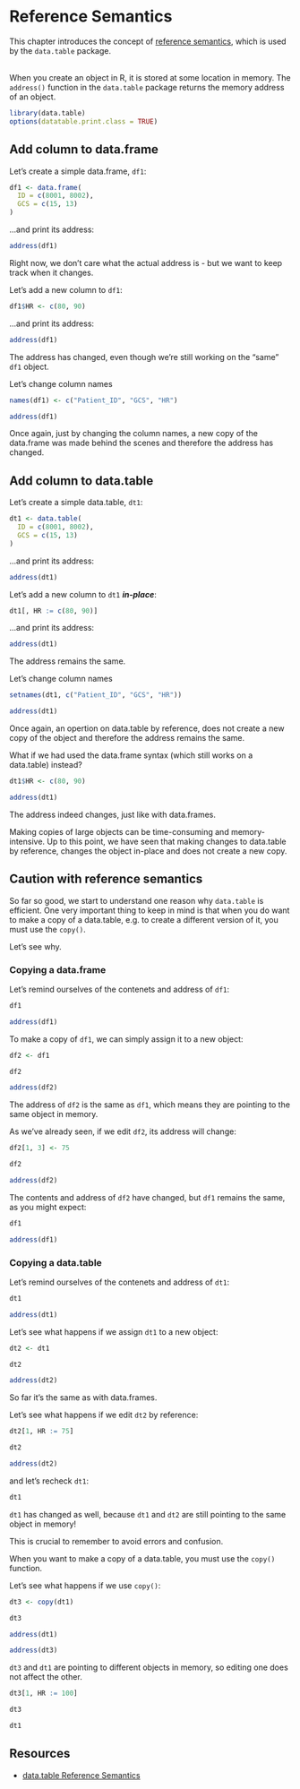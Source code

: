 # Reference Semantics

This chapter introduces the concept of
[reference semantics](https://en.wikipedia.org/wiki/Evaluation_strategy#Call_by_reference),
which is used by the `data.table` package.
<br><br>

When you create an object in R, it is stored at some location in memory. The 
`address()` function in the `data.table` package returns the memory address of an object. 

```r
library(data.table)
options(datatable.print.class = TRUE)
```

## Add column to data.frame

Let's create a simple data.frame, `df1`:

```r
df1 <- data.frame(
  ID = c(8001, 8002),
  GCS = c(15, 13)
)
```

...and print its address:

```r
address(df1)
```

Right now, we don't care what the actual address is - but we want to keep track when it 
changes.

Let's add a new column to `df1`:

```r
df1$HR <- c(80, 90)
```

...and print its address:

```r
address(df1)
```

The address has changed, even though we're still working on the "same" `df1` object.

Let's change column names

```r
names(df1) <- c("Patient_ID", "GCS", "HR")
```

```r
address(df1)
```

Once again, just by changing the column names, a new copy of the data.frame was made
behind the scenes and therefore the address has changed.

## Add column to data.table

Let's create a simple data.table, `dt1`:

```r
dt1 <- data.table(
  ID = c(8001, 8002),
  GCS = c(15, 13)
)
```

...and print its address:

```r
address(dt1)
```

Let's add a new column to `dt1` ***in-place***:

```r
dt1[, HR := c(80, 90)]
```

...and print its address:

```r
address(dt1)
```

The address remains the same.

Let's change column names

```r
setnames(dt1, c("Patient_ID", "GCS", "HR"))
```

```r
address(dt1)
```

Once again, an opertion on data.table by reference, does not create a new copy of the
object and therefore the address remains the same.

What if we had used the data.frame syntax (which still works on a data.table) instead?

```r
dt1$HR <- c(80, 90)
```

```r
address(dt1)
```

The address indeed changes, just like with data.frames.

::: callout-important
Making copies of large objects can be time-consuming and memory-intensive.
Up to this point, we have seen that making changes to data.table by reference, changes the object in-place and does not create
a new copy.
:::

## Caution with reference semantics

So far so good, we start to understand one reason why `data.table` is efficient.
One very important thing to keep in mind is that when you do want to make a copy of a
data.table, e.g. to create a different version of it, you must use the `copy()`.

Let's see why.

### Copying a data.frame

Let's remind ourselves of the contenets and address of `df1`:

```r
df1
```

```r
address(df1)
```

To make a copy of `df1`, we can simply assign it to a new object:

```r
df2 <- df1
```

```r
df2
```

```r
address(df2)
```

The address of `df2` is the same as `df1`, which means they are pointing to the same
object in memory.

As we've already seen, if we edit `df2`, its address will change:

```r
df2[1, 3] <- 75
```

```r
df2
```

```r
address(df2)
```

The contents and address of `df2` have changed, but `df1` remains the same, as you might
expect:

```r
df1
```

```r
address(df1)
```

### Copying a data.table

Let's remind ourselves of the contenets and address of `dt1`:

```r
dt1
```

```r
address(dt1)
```

Let's see what happens if we assign `dt1` to a new object:

```r
dt2 <- dt1
```

```r
dt2
```

```r
address(dt2)
```

So far it's the same as with data.frames.

Let's see what happens if we edit `dt2` by reference:

```r
dt2[1, HR := 75]
```

```r
dt2
```

```r
address(dt2)
```

and let's recheck `dt1`:

```r
dt1
```

`dt1` has changed as well, because `dt1` and `dt2` are still pointing to the same 
object in memory!

This is crucial to remember to avoid errors and confusion.

::: callout-important
When you want to make a copy of a data.table, you must use the `copy()` function.
:::

Let's see what happens if we use `copy()`:

```r
dt3 <- copy(dt1)
```

```r
dt3
```

```r
address(dt1)
```

```r
address(dt3)
```

`dt3` and `dt1` are pointing to different objects in memory, so editing one does not
affect the other.

```r
dt3[1, HR := 100]
```

```r
dt3
```

```r
dt1
```

## Resources

- [data.table Reference Semantics](https://cran.r-project.org/web/packages/data.table/vignettes/datatable-reference-semantics.html)
